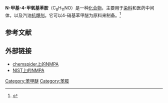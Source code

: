 {{Chembox
| Reference = <ref>{{cite web|title=N-甲基-P-氨基苯甲醚|url=http://www.chemicalbook.com/ProductChemicalPropertiesCB4340355.htm|publisher=ChemicalBook|accessdate=2013-04-02|archive-date=2016-03-05|archive-url=https://web.archive.org/web/20160305013948/http://www.chemicalbook.com/ProductChemicalPropertiesCB4340355.htm|dead-url=no}}</ref> 
| Name = N-甲基-4-甲氧基苯胺
| NameEn = 
| ImageFile = N-methyl-4-methoxyaniline.png
|  ImageSize = 
|  ImageAlt = 
|  ImageName = 
| IUPACName = 
|  IUPACNameZh = 
|  SystematicName = 
|  SystematicNameZh = 
|  OtherNames = N-甲基-P-氨基苯甲醚，N-甲基-对甲氧基苯胺，4-甲氧基-N-甲基苯胺，N-甲基-4-氨基苯甲醚，N-甲基对茴香胺，对甲氧基-N-甲基苯胺
|  Abbreviations = NMPA
| Section1 = {{Chembox Identifiers
|  CASNo_Ref = {{cascite|correct|CAS}}
|  CASNo = 5961-59-1
|   CASNo_url = 
|  PubChem = 24850845
|  SMILES = O(c1ccc(NC)cc1)C
|  InChI = 1S/C8H11NO/c1-9-7-3-5-8(10-2)6-4-7/h3-6,9H,1-2H3
|  InChIKey = JFXDIXYFXDOZIT-UHFFFAOYSA-N
|  UNNumber =
|  EC-number =
|   EINECS = 227-735-1
|   ELINCS = 
|   NLP = 
|  ChEBI =
|  RTECS = 
|  E_number = 
|  FEMA = 
}}
| Section2 = {{Chembox Properties
|  Reference = 
|  C = | H = | O = 
|  Formula =  C<sub>8</sub>H<sub>11</sub>NO
|  MolarMass = 137.18
|   MolarMass_notes = 
|  ExactMass = 
|  MolarMassOther = 
|  Appearance = 
|  Odor = 
|  Density = 1.564g/mL,25/4℃
|  MeltingPt = 33-36℃
|  BoilingPt = 135-136 ℃ 19 mm Hg
|  SublimationConditions = 
|  CriticalPt = 
|   CriticalPt_notes = 
|  Solubility = 
|  SolubilityProduct = 
|   SolubilityProductAs = 
|  SolubleOther = 
|   Solvent = 
|  LogP = 
|  VaporPressure = 
|  HenryConstant = 
|  AtmosphericOHRateConstant = 
|  pKa = 
|  IsoelectricPt = 
|  LambdaMax = 
|  Absorbance = 
|  BandGap = 
|   BandGap_notes = 
|  ElectronMobility = 
|  SpecRotation = 
|   SpecRotation_t = 
|   SpecRotation_l = 
|  MagSus = 
|  ThermalConductivity = 
|  RefractIndex = 
|   RefractIndex_t = 
|   RefractIndex_l = 
|  Viscosity = 
|  CriticalRelativeHumidity = 
|  SpecificSurfaceArea = 
|  PoreVolume = 
|  AveragePoreSize =  }}
| Section3 = {{Chembox Structure
|  Reference = 
|  CrystalStruct = 
|  SpaceGroup = 
|  Coordination = 
|  LattConst_a = 
|   LattConst_b = 
|   LattConst_c = 
|  LattConst_alpha = 
|   LattConst_beta = 
|   LattConst_gamma = 
|  MolShape = 
|  OrbitalHybridisation = 
|  Dipole =  }}
| Section4 = {{Chembox Thermochemistry
|  Reference = 
|  DeltaHf = 
|  DeltaHc = 
|  Entropy = 
|  HeatCapacity =
|   Cp = 
|   Cv =  }}
| Section8 = {{Chembox Related
|  OtherAnions = 
|  OtherCations = 
|  OtherFunctn = 
|  Function = 
|  OtherCpds = }}
}}

'''N-甲基-4-甲氧基苯胺'''（C<sub>8</sub>H<sub>11</sub>NO）是一种[[化合物|化合物]]，主要用于[[染料|染料]]和医药中间体，以及汽油[[抗爆剂|抗爆剂]]。它可以4-硝基苯甲醚为原料来制备。<ref>{{cite journal|journal=The Journal of Organic Chemistry|volume=84|issue=23|language=en|issn=0022-3263|date=2019-12-06|pages=15389–15398|doi=10.1021/acs.joc.9b02141|url=https://pubs.acs.org/doi/abs/10.1021/acs.joc.9b02141|title=Commercial Pd/C-Catalyzed N -Methylation of Nitroarenes and Amines Using Methanol as Both C1 and H 2 Source|accessdate=2020-09-04|author=Vishakha Goyal, Jyoti Gahtori, Anand Narani, Piyush Gupta, Ankur Bordoloi, Kishore Natte}}</ref>

==参考文献==
{{reflist}}

==外部链接==
* [https://www.chemspider.com/Chemical-Structure.20889.html?rid=d9a95225-c4e1-4e9b-981c-ba2f358922ac chemspider上的NMPA]{{Wayback|url=https://www.chemspider.com/Chemical-Structure.20889.html?rid=d9a95225-c4e1-4e9b-981c-ba2f358922ac |date=20160307184809 }}
* [http://webbook.nist.gov/cgi/cbook.cgi?ID=5961-59-1&Units=SI NIST上的NMPA]{{Wayback|url=http://webbook.nist.gov/cgi/cbook.cgi?ID=5961-59-1&Units=SI |date=20190217074924 }}

[[Category:苯甲醚|Category:苯甲醚]]
[[Category:苯胺|Category:苯胺]]